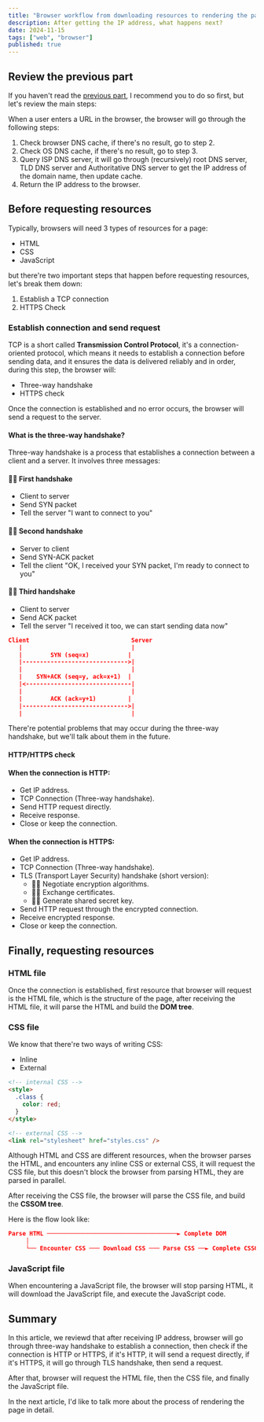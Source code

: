 ```yaml
---
title: "Browser workflow from downloading resources to rendering the page part 2"
description: After getting the IP address, what happens next?
date: 2024-11-15
tags: ["web", "browser"]
published: true
---
```


## Review the previous part

If you haven't read the [previous part](/blog/browser-workflow-from-downloading-resources-to-rendering-the-page-part-1), I recommend you to do so first, but let's review the main steps:

When a user enters a URL in the browser, the browser will go through the following steps:

1. Check browser DNS cache, if there's no result, go to step 2.
2. Check OS DNS cache, if there's no result, go to step 3.
3. Query ISP DNS server, it will go through (recursively) root DNS server, TLD DNS server and Authoritative DNS server to get the IP address of the domain name, then update cache.
4. Return the IP address to the browser.

## Before requesting resources

Typically, browsers will need 3 types of resources for a page:

- HTML
- CSS
- JavaScript

but there're two important steps that happen before requesting resources, let's break them down:

1. Establish a TCP connection
2. HTTPS Check

### Establish connection and send request

TCP is a short called **Transmission Control Protocol**, it's a connection-oriented protocol, which means it needs to establish a connection before sending data, and it ensures the data is delivered reliably and in order, during this step, the browser will:

- Three-way handshake
- HTTPS check

Once the connection is established and no error occurs, the browser will send a request to the server.

#### What is the three-way handshake?

Three-way handshake is a process that establishes a connection between a client and a server. It involves three messages:

#### 👋🏽 First handshake

- Client to server
- Send SYN packet
- Tell the server "I want to connect to you"

#### 👋🏽 Second handshake

- Server to client
- Send SYN-ACK packet
- Tell the client "OK, I received your SYN packet, I'm ready to connect to you"

#### 👋🏽 Third handshake

- Client to server
- Send ACK packet
- Tell the server "I received it too, we can start sending data now"

```json
Client                             Server
   |                               |
   |        SYN (seq=x)           |
   |------------------------------>|
   |                               |
   |    SYN+ACK (seq=y, ack=x+1)  |
   |<------------------------------|
   |                               |
   |        ACK (ack=y+1)         |
   |------------------------------>|
   |                               |
```

There're potential problems that may occur during the three-way handshake, but we'll talk about them in the future.

#### HTTP/HTTPS check

#### When the connection is HTTP:

- Get IP address.
- TCP Connection (Three-way handshake).
- Send HTTP request directly.
- Receive response.
- Close or keep the connection.

#### When the connection is HTTPS:

- Get IP address.
- TCP Connection (Three-way handshake).
- TLS (Transport Layer Security) handshake (short version):
  - 👋🏽 Negotiate encryption algorithms.
  - 👋🏽 Exchange certificates.
  - 👋🏽 Generate shared secret key.
- Send HTTP request through the encrypted connection.
- Receive encrypted response.
- Close or keep the connection.

## Finally, requesting resources

### HTML file

Once the connection is established, first resource that browser will request is the HTML file, which is the structure of the page, after receiving the HTML file, it will parse the HTML and build the **DOM tree**.

### CSS file

We know that there're two ways of writing CSS:

- Inline
- External

```html
<!-- internal CSS -->
<style>
  .class {
    color: red;
  }
</style>

<!-- external CSS -->
<link rel="stylesheet" href="styles.css" />
```

Although HTML and CSS are different resources, when the browser parses the HTML, and encounters any inline CSS or external CSS, it will request the CSS file, but this doesn't block the browser from parsing HTML, they are parsed in parallel.

After receiving the CSS file, the browser will parse the CSS file, and build the **CSSOM tree**.

Here is the flow look like:

```json
Parse HTML ─────────────────────────────────────► Complete DOM
     │
     └── Encounter CSS ─── Download CSS ─── Parse CSS ──► Complete CSSOM
```

### JavaScript file

When encountering a JavaScript file, the browser will stop parsing HTML, it will download the JavaScript file, and execute the JavaScript code.

## Summary

In this article, we reviewd that after receiving IP address, browser will go through three-way handshake to establish a connection, then check if the connection is HTTP or HTTPS, if it's HTTP, it will send a request directly, if it's HTTPS, it will go through TLS handshake, then send a request.

After that, browser will request the HTML file, then the CSS file, and finally the JavaScript file.

In the next article, I'd like to talk more about the process of rendering the page in detail.
